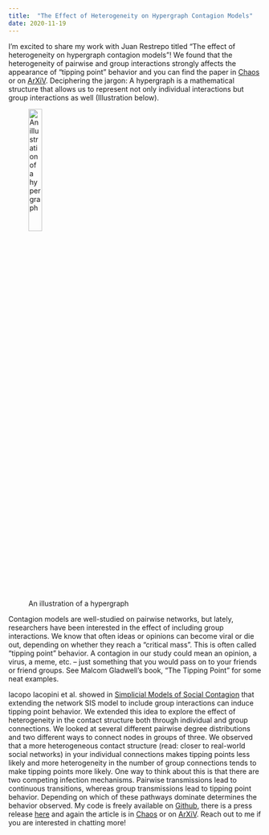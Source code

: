 ```yaml
---
title:  "The Effect of Heterogeneity on Hypergraph Contagion Models"
date: 2020-11-19
---
```


I'm excited to share my work with Juan Restrepo titled "The effect of heterogeneity on hypergraph contagion models"! We found that the heterogeneity of pairwise and group interactions strongly affects the appearance of “tipping point” behavior and you can find the paper in [Chaos](https://doi.org/10.1063/5.0020034) or on [ArXiV](https://arxiv.org/abs/2006.15453). Deciphering the jargon: A hypergraph is a mathematical structure that allows us to represent not only individual interactions but group interactions as well (Illustration below).

![An illustration of a hypergraph](/assets/images/hypergraph_illustration.svg){width="25%"}


Contagion models are well-studied on pairwise networks, but lately, researchers have been interested in the effect of including group interactions. We know that often ideas or opinions can become viral or die out, depending on whether they reach a “critical mass”. This is often called “tipping point” behavior. A contagion in our study could mean an opinion, a virus, a meme, etc. -- just something that you would pass on to your friends or friend groups. See Malcom Gladwell’s book, “The Tipping Point” for some neat examples.

Iacopo Iacopini et al. showed in [Simplicial Models of Social Contagion](https://doi.org/10.1038/s41467-019-10431-6) that extending the network SIS model to include group interactions can induce tipping point behavior. We extended this idea to explore the effect of heterogeneity in the contact structure both through individual and group connections. We looked at several different pairwise degree distributions and two different ways to connect nodes in groups of three. We observed that a more heterogeneous contact structure (read: closer to real-world social networks) in your individual connections makes tipping points less likely and more heterogeneity in the number of group connections tends to make tipping points more likely. One way to think about this is that there are two competing infection mechanisms. Pairwise transmissions lead to continuous transitions, whereas group transmissions lead to tipping point behavior. Depending on which of these pathways dominate determines the behavior observed. My code is freely available on [Github](https://github.com/nwlandry/SimplexSIS), there is a press release [here](https://publishing.aip.org/publications/latest-content/interactions-within-larger-social-groups-can-cause-tipping-points-in-contagion-flow/) and again the article is in [Chaos](https://doi.org/10.1063/5.0020034) or on [ArXiV](https://arxiv.org/abs/2006.15453). Reach out to me if you are interested in chatting more!
